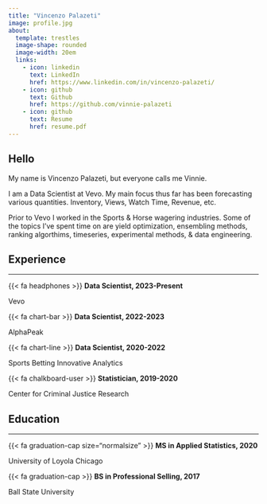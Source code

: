 ```yaml
---
title: "Vincenzo Palazeti"
image: profile.jpg
about:
  template: trestles
  image-shape: rounded
  image-width: 20em
  links:
    - icon: linkedin
      text: LinkedIn
      href: https://www.linkedin.com/in/vincenzo-palazeti/
    - icon: github
      text: Github
      href: https://github.com/vinnie-palazeti
    - icon: github
      text: Resume
      href: resume.pdf
---
```


## Hello

My name is Vincenzo Palazeti, but everyone calls me Vinnie.

I am a Data Scientist at Vevo. My main focus thus far has been forecasting various quantities. Inventory, Views, Watch Time, Revenue, etc. 

Prior to Vevo I worked in the Sports & Horse wagering industries. Some of the topics I've spent time on are yield optimization, ensembling methods, ranking algorthims, timeseries, experimental methods, & data engineering.


## Experience

---

<p class="custom-title">{{< fa headphones >}}  **Data Scientist, 2023-Present**</p>
<p class="custom-subtitle">Vevo</p>

<p class="custom-title">{{< fa chart-bar >}}  **Data Scientist, 2022-2023**</p>
<p class="custom-subtitle">AlphaPeak</p>

<p class="custom-title"> {{< fa chart-line >}} **Data Scientist, 2020-2022**</p>
<p class="custom-subtitle">Sports Betting Innovative Analytics</p>

<p class="custom-title">{{< fa chalkboard-user >}}  **Statistician, 2019-2020**</p>
<p class="custom-subtitle">Center for Criminal Justice Research</p>


## Education

---

<p class="custom-title">{{< fa graduation-cap size="normalsize" >}}  **MS in Applied Statistics, 2020**</p>
<p class="custom-subtitle">University of Loyola Chicago</p>

<p class="custom-title">{{< fa graduation-cap >}}  **BS in Professional Selling, 2017**</p>
<p class="custom-subtitle">Ball State University</p>


<!-- 



All of our data is observational, which poses significant challenges. My goal for this year is to learn & implement quasi-experimental methods. Also, our Youtube data is longitudinal, which I think is an interesting & yet unexplored path.


 -->